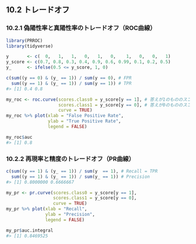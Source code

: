## 10.2 トレードオフ

### 10.2.1 偽陽性率と真陽性率のトレードオフ（ROC曲線）

```r
library(PRROC)
library(tidyverse)

y       <- c(  0,   1,   1,   0,   1,   0,    1,   0,   0,   1)
y_score <- c(0.7, 0.8, 0.3, 0.4, 0.9, 0.6, 0.99, 0.1, 0.2, 0.5)
y_      <- ifelse(0.5 <= y_score, 1, 0)

c(sum((y == 0) & (y_ == 1)) / sum(y == 0), # FPR
  sum((y == 1) & (y_ == 1)) / sum(y == 1)) # TPR
#> [1] 0.4 0.8
```

```r
my_roc <- roc.curve(scores.class0 = y_score[y == 1], # 答えが1のもののスコア
                    scores.class1 = y_score[y == 0], # 答えが0のもののスコア
                    curve = TRUE)
my_roc %>% plot(xlab = "False Positive Rate",
                ylab = "True Positive Rate",
                legend = FALSE)
```

```r
my_roc$auc
#> [1] 0.8
```

### 10.2.2 再現率と精度のトレードオフ（PR曲線）

```r
c(sum((y == 1) & (y_ == 1)) / sum(y  == 1), # Recall = TPR
  sum((y == 1) & (y_ == 1)) / sum(y_ == 1)) # Precision
#> [1] 0.8000000 0.6666667
```

```r
my_pr <- pr.curve(scores.class0 = y_score[y == 1],
                  scores.class1 = y_score[y == 0],
                  curve = TRUE)
my_pr %>% plot(xlab = "Recall",
               ylab = "Precision",
               legend = FALSE)
```

```r
my_pr$auc.integral
#> [1] 0.8469525
```

